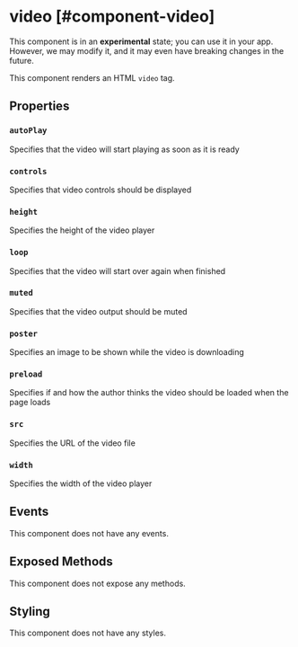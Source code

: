 
# video [#component-video]

<Callout type="warning" emoji="📔">This component is in an **experimental** state; you can use it in your app. However, we may modify it, and it may even have breaking changes in the future.</Callout>

This component renders an HTML `video` tag.



## Properties

### `autoPlay`

Specifies that the video will start playing as soon as it is ready

### `controls`

Specifies that video controls should be displayed

### `height`

Specifies the height of the video player

### `loop`

Specifies that the video will start over again when finished

### `muted`

Specifies that the video output should be muted

### `poster`

Specifies an image to be shown while the video is downloading

### `preload`

Specifies if and how the author thinks the video should be loaded when the page loads

### `src`

Specifies the URL of the video file

### `width`

Specifies the width of the video player

## Events

This component does not have any events.

## Exposed Methods

This component does not expose any methods.

## Styling

This component does not have any styles.
